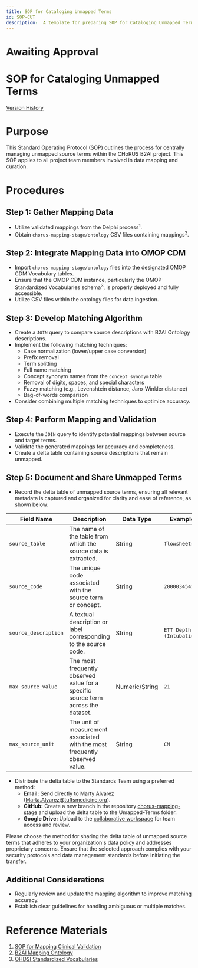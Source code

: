 ```yaml
---
title: SOP for Cataloging Unmapped Terms
id: SOP-CUT
description:  A template for preparing SOP for Cataloging Unmapped Terms
---
```


# Awaiting Approval

# SOP for Cataloging Unmapped Terms
[Version History](https://https://github.com/chorus-ai/Chorus_SOP/new/review-unmapped-terms/sop-website/docs)

# Purpose
This Standard Operating Protocol (SOP) outlines the process for centrally managing unmapped source terms within the CHoRUS B2AI project. This SOP applies to all project team members involved in data mapping and curation.

# Procedures

## Step 1: Gather Mapping Data
- Utilize validated mappings from the Delphi process<sup>1</sup>.
- Obtain `chorus-mapping-stage/ontology` CSV files containing mappings<sup>2</sup>.

## Step 2: Integrate Mapping Data into OMOP CDM
- Import `chorus-mapping-stage/ontology` files into the designated OMOP CDM Vocabulary tables.
- Ensure that the OMOP CDM instance, particularly the OMOP Standardized Vocabularies schema<sup>3</sup>, is properly deployed and fully accessible.
- Utilize CSV files within the ontology files for data ingestion.

## Step 3: Develop Matching Algorithm
- Create a `JOIN` query to compare source descriptions with B2AI Ontology descriptions.
- Implement the following matching techniques:
  - Case normalization (lower/upper case conversion)
  - Prefix removal
  - Term splitting
  - Full name matching
  - Concept synonym names from the `concept_synonym` table
  - Removal of digits, spaces, and special characters
  - Fuzzy matching (e.g., Levenshtein distance, Jaro-Winkler distance)
  - Bag-of-words comparison
- Consider combining multiple matching techniques to optimize accuracy.

## Step 4: Perform Mapping and Validation
- Execute the `JOIN` query to identify potential mappings between source and target terms.
- Validate the generated mappings for accuracy and completeness.
- Create a delta table containing source descriptions that remain unmapped.

## Step 5: Document and Share Unmapped Terms
- Record the delta table of unmapped source terms, ensuring all relevant metadata is captured and organized for clarity and ease of reference, as shown below:

| **Field Name**        | **Description**                                                        | **Data Type** | **Example**           |
|-----------------------|------------------------------------------------------------------------|---------------|-----------------------|
| `source_table`        | The name of the table from which the source data is extracted.         | String        | `flowsheets`|
| `source_code`         | The unique code associated with the source term or concept.            | String        | `2000034545`                 |
| `source_description`  | A textual description or label corresponding to the source code.       | String        | `ETT Depth (Intubation)`        |
| `max_source_value`    | The most frequently observed value for a specific source term across the dataset. | Numeric/String       | `21`                 |
| `max_source_unit`     | The unit of measurement associated with the most frequently observed value.    | String        | `CM`                |

- Distribute the delta table to the Standards Team using a preferred method:
  - **Email:** Send directly to Marty Alvarez (Marta.Alvarez@tuftsmedicine.org).
  - **GitHub:** Create a new branch in the repository [chorus-mapping-stage](https://github.com/chorus-ai/chorus-mapping-stage) and upload the delta table to the Umapped-Terms folder.
  - **Google Drive:** Upload to the [collaborative workspace](https://docs.google.com/spreadsheets/d/1kFVIdVcEYx9Y-ewKixmiJPJoKyMhleJVBPgmoM0lbEY/edit?gid=0#gid=0) for team access and review.

Please choose the method for sharing the delta table of unmapped source terms that adheres to your organization's data policy and addresses proprietary concerns. Ensure that the selected approach complies with your security protocols and data management standards before initiating the transfer.

## Additional Considerations
- Regularly review and update the mapping algorithm to improve matching accuracy.
- Establish clear guidelines for handling ambiguous or multiple matches.

# Reference Materials
1. [SOP for Mapping Clinical Validation](https://github.com/chorus-ai/Chorus_SOP/blob/main/sop-website/docs/OMOP-Mapping/Mappings-Clinical-Validation.mdx)
2. [B2AI Mapping Ontology](https://github.com/chorus-ai/chorus-mapping-stage/tree/main/Ontology)
3. [OHDSI Standardized Vocabularies](https://ohdsi.github.io/TheBookOfOhdsi/StandardizedVocabularies.html)
